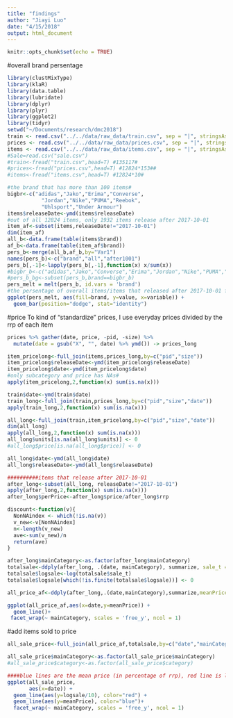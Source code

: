 ```yaml
---
title: "findings"
author: "Jiayi Luo"
date: "4/15/2018"
output: html_document
---
```


```r
knitr::opts_chunk$set(echo = TRUE)
```

#overall brand persentage

```r

library(clustMixType)
library(klaR)
library(data.table)
library(lubridate)
library(dplyr)
library(plyr)
library(ggplot2)
library(tidyr)
setwd("~/Documents/research/dmc2018")
train <- read.csv("../../data/raw_data/train.csv", sep = "|", stringsAsFactors = F)
prices <- read.csv("../../data/raw_data/prices.csv", sep = "|", stringsAsFactors = F)
items <- read.csv("../../data/raw_data/items.csv", sep = "|", stringsAsFactors = F)
#Sale=read.csv("sale.csv")
#train<-fread("train.csv",head=T) #135117#
#prices<-fread("prices.csv",head=T) #12824*153##
#items<-fread("items.csv",head=T) #12824*10#

#the brand that has more than 100 items#
bigbr<-c("adidas","Jako","Erima","Converse",
           "Jordan","Nike","PUMA","Reebok",
           "Uhlsport","Under Armour")
items$releaseDate<-ymd(items$releaseDate)
#out of all 12824 items, only 1932 items release after 2017-10-01
item_af<-subset(items,releaseDate!="2017-10-01")
dim(item_af)
all_b<-data.frame(table(items$brand))
af_b<-data.frame(table(item_af$brand))
pers_b<-merge(all_b,af_b,by="Var1")
names(pers_b)<-c("brand","all","after1001")
pers_b[,-1]<-lapply(pers_b[,-1],function(x) x/sum(x))
#bigbr_b<-c("adidas","Jako","Converse","Erima","Jordan","Nike","PUMA","Reebok","Under Armour")
#pers_b_bg<-subset(pers_b,brand==bigbr_b)
pers_melt = melt(pers_b, id.vars = 'brand')
#the persentage of overall items/items that released after 2017-10-01 for each brand.
ggplot(pers_melt, aes(fill=brand, y=value, x=variable)) + 
  geom_bar(position="dodge", stat="identity")

```

#price
To kind of "standardize" prices, I use everyday prices divided by the rrp of each item
```r
prices %>% gather(date, price, -pid, -size) %>%
  mutate(date = gsub("X", "", date) %>% ymd()) -> prices_long

item_pricelong<-full_join(items,prices_long,by=c("pid","size"))
item_pricelong$releaseDate<-ymd(item_pricelong$releaseDate)
item_pricelong$date<-ymd(item_pricelong$date)
#only subcategory and price has NAs#
apply(item_pricelong,2,function(x) sum(is.na(x))) 

train$date<-ymd(train$date)
train_long<-full_join(train,prices_long,by=c("pid","size","date"))
apply(train_long,2,function(x) sum(is.na(x)))

all_long<-full_join(train,item_pricelong,by=c("pid","size","date"))
dim(all_long)
apply(all_long,2,function(x) sum(is.na(x)))
all_long$units[is.na(all_long$units)] <- 0
#all_long$price[is.na(all_long$price)] <- 0

all_long$date<-ymd(all_long$date)
all_long$releaseDate<-ymd(all_long$releaseDate)

##########items that release after 2017-10-01
after_long<-subset(all_long, releaseDate!="2017-10-01")
apply(after_long,2,function(x) sum(is.na(x)))
after_long$perPrice<-after_long$price/after_long$rrp

discount<-function(v){
  NonNAindex <- which(!is.na(v))
  v_new<-v[NonNAindex]
  n<-length(v_new)
  ave<-sum(v_new)/n
  return(ave)
}

after_long$mainCategory<-as.factor(after_long$mainCategory)
totalsale<-ddply(after_long, .(date, mainCategory), summarize, sale_t = sum(units))
totalsale$logsale<-log(totalsale$sale_t)
totalsale$logsale[which(!is.finite(totalsale$logsale))] <- 0

all_price_af<-ddply(after_long,.(date,mainCategory),summarize,meanPrice=discount(perPrice))

ggplot(all_price_af,aes(x=date,y=meanPrice)) +
  geom_line()+
 facet_wrap(~ mainCategory, scales = 'free_y', ncol = 1)


```

#add items sold to price
```r
all_sale_price<-full_join(all_price_af,totalsale,by=c("date","mainCategory"))

all_sale_price$mainCategory<-as.factor(all_sale_price$mainCategory)
#all_sale_price$category<-as.factor(all_sale_price$category)

####blue lines are the mean price (in percentage of rrp), red line is log(sale)/10# 
ggplot(all_sale_price,
       aes(x=date)) +
  geom_line(aes(y=logsale/10), color="red") +
  geom_line(aes(y=meanPrice), color="blue")+
  facet_wrap(~ mainCategory, scales = 'free_y', ncol = 1)

```

